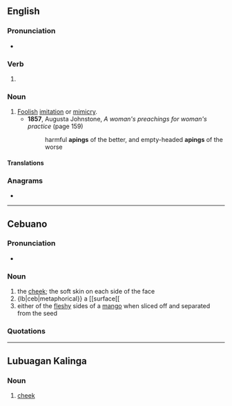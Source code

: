 ==English==

===Pronunciation===
* {{IPA|/ˈeɪ.pɪŋ/|lang=en}}

===Verb===
{{head|en|present participle}}

# {{present participle of|ape|lang=en|nocat=1}}

===Noun===
{{en-noun}}

# [[foolish|Foolish]] [[imitation]] or [[mimicry]].
#* '''1857''', Augusta Johnstone, ''A woman's preachings for woman's practice'' (page 159)
#*: harmful '''apings''' of the better, and empty-headed '''apings''' of the worse

====Translations====
{{trans-see|apery}}

===Anagrams===
* {{anagrams|en|a=aginp|ganpi|ngapi}}

----

==Cebuano==

===Pronunciation===
* {{hyphenation|a|ping|lang=ceb}}

===Noun===
{{head|ceb|noun}}

# the [[cheek]]; the soft skin on each side of the face
# {lb|ceb|metaphorical}} a [[surface[[
# either of the [[fleshy]] sides of a [[mango]] when sliced off and separated from the seed

===Quotations===
{{SeeCites|lang=ceb}}

{{C|ceb|Body parts}}

----

==Lubuagan Kalinga==

===Noun===
{{head|knb|noun}}

# {{lb|knb|anatomy}} [[cheek]]
